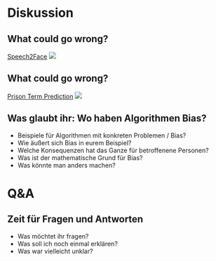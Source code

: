 # Diskussion



## What could go wrong?


[Speech2Face](https://speech2face.github.io)
![](slides/assets/fig/speech2face.jpeg)


## What could go wrong?


[Prison Term Prediction](https://aclanthology.org/D19-1667.pdf)
![](slides/assets/fig/charge.jpeg)





## Was glaubt ihr: Wo haben Algorithmen Bias?

- Beispiele für Algorithmen mit konkreten Problemen / Bias?
- Wie äußert sich Bias in eurem Beispiel?
- Welche Konsequenzen hat das Ganze für betroffenene Personen?
- Was ist der mathematische Grund für Bias?
- Was könnte man anders machen?



# Q&A

## Zeit für Fragen und Antworten


- Was möchtet ihr fragen?
- Was soll ich noch einmal erklären?
- Was war vielleicht unklar?
